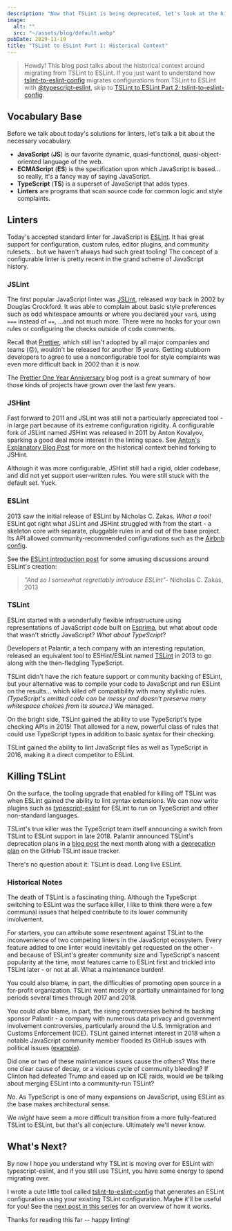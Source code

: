 ```yaml
---
description: "Now that TSLint is being deprecated, let's look at the history of JavaScript and TypeScript linting."
image:
  alt: ""
  src: "~/assets/blog/default.webp"
pubDate: 2019-11-19
title: "TSLint to ESLint Part 1: Historical Context"
---
```


> Howdy!
> This blog post talks about the historical context around migrating from TSLint to ESLint.
> If you just want to understand how [tslint-to-eslint-config](https://github.com/typescript-eslint/tslint-to-eslint-config) migrates configurations from TSLint to ESLint with [@typescript-eslint](https://typescript-eslint.io), skip to [TSLint to ESLint Part 2: tslint-to-eslint-config](../tslint-to-eslint-config).

## Vocabulary Base

Before we talk about today's solutions for linters, let's talk a bit about the necessary vocabulary.

- **JavaScript** (**JS**) is our favorite dynamic, quasi-functional, quasi-object-oriented language of the web.
- **ECMAScript** (**ES**) is the specification upon which JavaScript is based... so really, it's a fancy way of saying JavaScript.
- **TypeScript** (**TS**) is a superset of JavaScript that adds types.
- **Linters** are programs that scan source code for common logic and style complaints.

## Linters

Today's accepted standard linter for JavaScript is [ESLint](https://eslint.org).
It has great support for configuration, custom rules, editor plugins, and community rulesets... but we haven't always had such great tooling!
The concept of a configurable linter is pretty recent in the grand scheme of JavaScript history.

### JSLint

The first popular JavaScript linter was [JSLint](https://jslint.com), released _way_ back in 2002 by Douglas Crockford.
It was able to complain about basic style preferences such as odd whitespace amounts or where you declared your `var`s, using `===` instead of `==`, ...and not much more.
There were no hooks for your own rules or configuring the checks outside of code comments.

Recall that [Prettier](https://prettier.io), which _still_ isn't adopted by all major companies and teams (😡), wouldn't be released for another _15 years_.
Getting stubborn developers to agree to use a nonconfigurable tool for style complaints was even more difficult back in 2002 than it is now.

The [Prettier One Year Anniversary](https://prettier.io/blog/2018/01/10/1.10.0.html) blog post is a great summary of how those kinds of projects have grown over the last few years.

### JSHint

Fast forward to 2011 and JSLint was still not a particularly appreciated tool - in large part because of its extreme configuration rigidity.
A configurable fork of JSLint named JSHint was released in 2011 by Anton Kovalyov, sparking a good deal more interest in the linting space.
See [Anton's Explanatory Blog Post](https://medium.com/@anton/why-i-forked-jslint-to-jshint-73a72fd3612) for more on the historical context behind forking to JSHint.

Although it was more configurable, JSHint still had a rigid, older codebase, and did not yet support user-written rules.
You were still stuck with the default set.
Yuck.

### ESLint

2013 saw the initial release of ESLint by Nicholas C. Zakas.
_What a tool!_
ESLint got right what JSLint and JSHint struggled with from the start - a skeleton core with separate, pluggable rules in and out of the base project.
Its API allowed community-recommended configurations such as the [Airbnb config](https://www.npmjs.com/package/eslint-config-airbnb).

See the [ESLint introduction post](https://humanwhocodes.com/blog/2013/07/16/introducing-eslint) for some amusing discussions around ESLint's creation:

> _"And so I somewhat regrettably introduce ESLint"_- Nicholas C. Zakas, 2013

### TSLint

ESLint started with a wonderfully flexible infrastructure using representations of JavaScript code built on [Esprima](https://esprima.org), but what about code that wasn't strictly JavaScript?
_What about TypeScript_?

Developers at Palantir, a tech company with an interesting reputation, released an equivalent tool to ESHint/ESLint named [TSLint](https://palantir.github.io/tslint) in 2013 to go along with the then-fledgling TypeScript.

TSLint didn't have the rich feature support or community backing of ESLint, but your alternative was to compile your code to JavaScript and run ESLint on the results... which killed off compatibility with many stylistic rules.
_(TypeScript's emitted code can be messy and doesn't preserve many whitespace choices from its source.)_
We managed.

On the bright side, TSLint gained the ability to use TypeScript's type checking APIs in 2015!
That allowed for a new, powerful class of rules that could use TypeScript types in addition to basic syntax for their checking.

TSLint gained the ability to lint JavaScript files as well as TypeScript in 2016, making it a direct competitor to ESLint.

## Killing TSLint

On the surface, the tooling upgrade that enabled for killing off TSLint was when ESLint gained the ability to lint syntax extensions.
We can now write plugins such as [typescript-eslint](https://typescript-eslint.io) for ESLint to run on TypeScript and other non-standard languages.

TSLint's true killer was the TypeScript team itself announcing a switch from TSLint to ESLint support in late 2018.
Palantir announced TSLint's deprecation plans in a [blog post](https://medium.com/palantir/tslint-in-2019-1a144c2317a9) the next month along with a [deprecation plan](https://github.com/palantir/issues/4534) on the GitHub TSLint issue tracker.

There's no question about it: TSLint is dead.
Long live ESLint.

### Historical Notes

The death of TSLint is a fascinating thing.
Although the TypeScript switching to ESLint was the surface killer, I like to think there were a few communal issues that helped contribute to its lower community involvement.

For starters, you can attribute some resentment against TSLint to the inconvenience of two competing linters in the JavaScript ecosystem.
Every feature added to one linter would inevitably get requested on the other - and because of ESLint's greater community size and TypeScript's nascent popularity at the time, most features came to ESLint first and trickled into TSLint later - or not at all.
What a maintenance burden!

You could also blame, in part, the difficulties of promoting open source in a for-profit organization.
TSLint went mostly or partially unmaintained for long periods several times through 2017 and 2018.

You could _also_ blame, in part, the rising controversies behind its backing sponsor Palantir - a company with numerous data privacy and government involvement controversies, particularly around the U.S. Immigration and Customs Enforcement (ICE).
TSLint gained internet interest in 2018 when a notable JavaScript community member flooded its GitHub issues with political issues ([example](https://github.com/palantir/tslint/issues/4141)).

Did one or two of these maintenance issues cause the others?
Was there one clear cause of decay, or a vicious cycle of community bleeding?
If Clinton had defeated Trump and eased up on ICE raids, would we be talking about merging ESLint into a community-run TSLint?

_No._
As TypeScript is one of many expansions on JavaScript, using ESLint as the base makes architectural sense.

We _might_ have seem a more difficult transition from a more fully-featured TSLint to ESLint, but that's all conjecture.
Ultimately we'll never know.

## What's Next?

By now I hope you understand why TSLint is moving over for ESLint with typescript-eslint, and if you still use TSLint, you have some energy to spend migrating over.

I wrote a cute little tool called [tslint-to-eslint-config](https://github.com/typescript-eslint/tslint-to-eslint-config) that generates an ESLint configuration using your existing TSLint configuration.
Maybe it'll be useful for you!
See the [next post in this series](../tslint-to-eslint-config) for an overview of how it works.

Thanks for reading this far -- happy linting!
